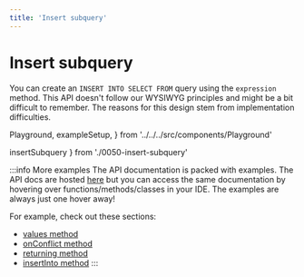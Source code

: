 ```yaml
---
title: 'Insert subquery'
---
```


# Insert subquery

You can create an `INSERT INTO SELECT FROM` query using the `expression` method.
This API doesn't follow our WYSIWYG principles and might be a bit difficult to
remember. The reasons for this design stem from implementation difficulties.

  Playground,
  exampleSetup,
} from '../../../src/components/Playground'

  insertSubquery
} from './0050-insert-subquery'

<div style={{ marginBottom: '1em' }}>
  <Playground code={insertSubquery} setupCode={exampleSetup} />
</div>

:::info More examples
The API documentation is packed with examples. The API docs are hosted [here](https://kysely-org.github.io/kysely-apidoc/)
but you can access the same documentation by hovering over functions/methods/classes in your IDE. The examples are always
just one hover away!

For example, check out these sections:
 - [values method](https://kysely-org.github.io/kysely-apidoc/classes/InsertQueryBuilder.html#values)
 - [onConflict method](https://kysely-org.github.io/kysely-apidoc/classes/InsertQueryBuilder.html#onConflict)
 - [returning method](https://kysely-org.github.io/kysely-apidoc/classes/InsertQueryBuilder.html#returning)
 - [insertInto method](https://kysely-org.github.io/kysely-apidoc/classes/Kysely.html#insertInto)
:::